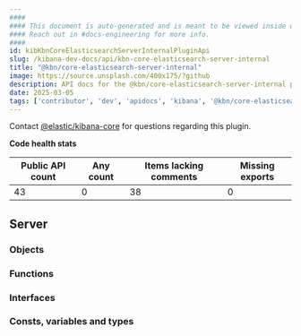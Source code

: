 ```yaml
---
####
#### This document is auto-generated and is meant to be viewed inside our experimental, new docs system.
#### Reach out in #docs-engineering for more info.
####
id: kibKbnCoreElasticsearchServerInternalPluginApi
slug: /kibana-dev-docs/api/kbn-core-elasticsearch-server-internal
title: "@kbn/core-elasticsearch-server-internal"
image: https://source.unsplash.com/400x175/?github
description: API docs for the @kbn/core-elasticsearch-server-internal plugin
date: 2025-03-05
tags: ['contributor', 'dev', 'apidocs', 'kibana', '@kbn/core-elasticsearch-server-internal']
---
```




Contact [@elastic/kibana-core](https://github.com/orgs/elastic/teams/kibana-core) for questions regarding this plugin.

**Code health stats**

| Public API count  | Any count | Items lacking comments | Missing exports |
|-------------------|-----------|------------------------|-----------------|
| 43 | 0 | 38 | 0 |

## Server

### Objects
<DocDefinitionList data={kbnCoreElasticsearchServerInternalObj.server.objects}/>

### Functions
<DocDefinitionList data={kbnCoreElasticsearchServerInternalObj.server.functions}/>

### Interfaces
<DocDefinitionList data={kbnCoreElasticsearchServerInternalObj.server.interfaces}/>

### Consts, variables and types
<DocDefinitionList data={kbnCoreElasticsearchServerInternalObj.server.misc}/>

